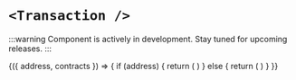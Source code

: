 
# `<Transaction />`

:::warning
Component is actively in development. Stay tuned for upcoming releases.
:::

<App>
  <TransactionWrapper>
    {({ address, contracts }) => {
      if (address) {
        return (
          <Transaction address={address} contracts={contracts}>
            <TransactionButton />
            <TransactionGasFee>
              <TransactionGasFeeLabel />
              <TransactionGasFeeEstimate />
              <TransactionGasFeeSponsor />
            </TransactionGasFee>
            <TransactionStatus>
              <TransactionStatusLabel />
              <TransactionStatusAction />
            </TransactionStatus>
            <TransactionToast>
              <TransactionToastIcon />
              <TransactionToastLabel />
              <TransactionToastAction />
            </TransactionToast>
          </Transaction>
        )
      } else {
        return (
          <Wallet>
            <ConnectWallet>
              <Avatar className="h-6 w-6" />
              <Name />
            </ConnectWallet>
          </Wallet>
        )
      }
    }}
  </TransactionWrapper>
</App>